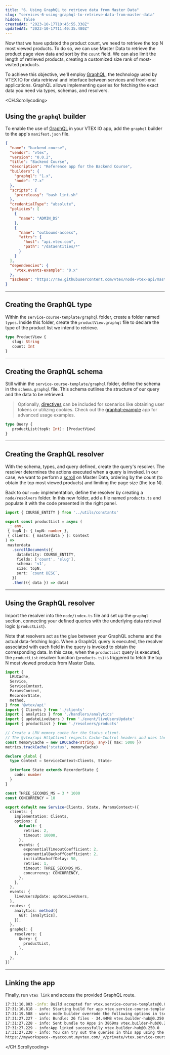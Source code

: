 ```yaml
---
title: "6. Using GraphQL to retrieve data from Master Data"
slug: "services-6-using-graphql-to-retrieve-data-from-master-data"
hidden: false
createdAt: "2023-10-17T10:45:55.338Z"
updatedAt: "2023-10-17T11:40:35.480Z"
---
```


Now that we have updated the product count, we need to retrieve the top N most viewed products. To do so, we can use Master Data to retrieve the product page view data and sort by the `count` field. We can also limit the length of retrieved products, creating a customized size rank of most-visited products.

To achieve this objective, we'll employ [GraphQL](https://graphql.org/), the technology used by VTEX IO for data retrieval and interface between services and front-end applications. GraphQL allows implementing queries for fetching the exact data you need via types, schemas, and resolvers.

<CH.Scrollycoding>

## Using the `graphql` builder

To enable the use of [GraphQL](https://graphql.org/) in your VTEX IO app, add the `graphql` builder to the app's `manifest.json` file.

```json service-course-template/manifest.json focus=8
{
  "name": "backend-course",
  "vendor": "vtex",
  "version": "0.0.2",
  "title": "Backend Course",
  "description": "Reference app for the Backend Course",
  "builders": {
    "graphql": "1.x",
    "node": "7.x"
  },
  "scripts": {
    "prereleasy": "bash lint.sh"
  },
  "credentialType": "absolute",
  "policies": [
    {
      "name": "ADMIN_DS"
    },
    {
      "name": "outbound-access",
      "attrs": {
        "host": "api.vtex.com",
        "path": "/dataentities/*"
      }
    }
  ],
  "dependencies": {
    "vtex.events-example": "0.x"
  },
  "$schema": "https://raw.githubusercontent.com/vtex/node-vtex-api/master/gen/manifest.schema"
}
```

---

## Creating the GraphQL type

Within the `service-course-template/graphql` folder, create a folder named `types`. Inside this folder, create the `productView.graphql` file to declare the type of the product list we intend to retrieve.

```graphql service-course-template/graphql/types/productView.graphql
type ProductView {
   slug: String
   count: Int
}
```

---

## Creating the GraphQL schema

Still within the `service-course-template/graphql` folder, define the schema in the `schema.graphql` file. This schema outlines the structure of our query and the data to be retrieved.

> Optionally, [directives](https://graphql.org/learn/queries/#directives) can be included for scenarios like obtaining user tokens or utilizing cookies. Check out the [graphql-example](https://github.com/vtex-apps/graphql-example) app for advanced usage examples.

```graphql service-course-template/graphql/types/schema.graphql
type Query {
   productList(topN: Int): [ProductView]
}
```

---

## Creating the GraphQL resolver

With the schema, types, and query defined, create the query's resolver. The resolver determines the actions executed when a query is invoked. In our case, we want to perform a [scroll](https://developers.vtex.com/docs/guides/search-and-scroll-api-queries) on Master Data, ordering by the count (to obtain the top most viewed products) and limiting the page size (the top N).

Back to our `node` implementation, define the resolver by creating a `node/resolvers` folder. In this new folder, add a file named `products.ts` and populate it with the code presented in the right panel.

```ts service-course-template/node/resolvers/products.ts
import { COURSE_ENTITY } from '../utils/constants'

export const productList = async (
 _: any,
 { topN }: { topN: number },
 { clients: { masterdata } }: Context
) =>
 masterdata
   .scrollDocuments({
     dataEntity: COURSE_ENTITY,
     fields: ['count', 'slug'],
     schema: 'v1',
     size: topN,
     sort: `count DESC`,
   })
   .then(({ data }) => data)
```

---

## Using the GraphQL resolver

Import the resolver into the `node/index.ts` file and set up the `graphql` section, connecting your defined queries with the underlying data retrieval logic (`productList`).

Note that resolvers act as the glue between your GraphQL schema and the actual data-fetching logic. When a GraphQL query is executed, the resolver associated with each field in the query is invoked to obtain the corresponding data. In this case, when the `productList` query is executed, the `productList` resolver function (`products.ts`) is triggered to fetch the top N most viewed products from Master Data.

```ts service-course-template/node/index.ts focus=12,56:62
import {
  LRUCache,
  Service,
  ServiceContext,
  ParamsContext,
  RecorderState,
  method,
} from '@vtex/api'
import { Clients } from './clients'
import { analytics } from './handlers/analytics'
import { updateLiveUsers } from './event/liveUsersUpdate'
import { productList } from './resolvers/products'

// Create a LRU memory cache for the Status client.
// The @vtex/api HttpClient respects Cache-Control headers and uses the provided cache.
const memoryCache = new LRUCache<string, any>({ max: 5000 })
metrics.trackCache('status', memoryCache)

declare global {
  type Context = ServiceContext<Clients, State>

  interface State extends RecorderState {
    code: number
  }
}

const THREE_SECONDS_MS = 3 * 1000
const CONCURRENCY = 10

export default new Service<Clients, State, ParamsContext>({
  clients: {
    implementation: Clients,
    options: {
      default: {
        retries: 2,
        timeout: 10000,
      },
      events: {
        exponentialTimeoutCoefficient: 2,
        exponentialBackoffCoefficient: 2,
        initialBackoffDelay: 50,
        retries: 1,
        timeout: THREE_SECONDS_MS,
        concurrency: CONCURRENCY,
      },
    },
  },
  events: {
    liveUsersUpdate: updateLiveUsers,
  },
  routes: {
    analytics: method({
      GET: [analytics],
    }),
  },
  graphql: {
    resolvers: {
      Query: {
        productList,
      },
    },
  },
})
```

---

## Linking the app

Finally, run `vtex link` and access the provided GraphQL route.

```sh Terminal mark=8
17:31:10.803 -info: Build accepted for vtex.service-course-template@0.0.1 at myaccount/myworkspace vtex.builder-hub@0.250.0
17:31:10.818 - info: Starting build for app vtex.service-course-template@0.0.1 vtex.builder-hub@0.250.0
17:31:19.588 - warn: node builder overrode the following options in tsconfig.json: target: 'es2017' = 'es2019' vtex.builder-hub@0.250.0
17:31:27.227 - info: Bundle: 26 files - 34.44MB vtex.builder-hub@0.250.0 
17:31:27.228 - info: Sent bundle to Apps in 3869ms vtex.builder-hub@0.250.0
17:31:27.229 - info:App linked successfully vtex.builder-hub@0.250.0
17:31:27.230 - info: You can try out the queries in this app using the GraphiQLIDE available at:
https://myworkspace--myaccount.myvtex.com/_v/private/vtex.service-course-template@0.0.1/graphiql/v1 vtex.builder-hub@0.250.0
```

</CH.Scrollycoding>
